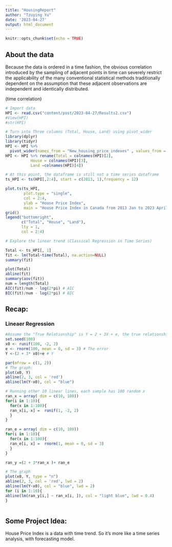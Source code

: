 ```yaml
---
title: "HousingReport"
author: "Tzuying Yu"
date: '2023-04-27'
output: html_document
---
```


```r
knitr::opts_chunk$set(echo = TRUE)
```


## About the data 

Because the data is ordered in a time fashion, the obvious correlation introduced by the sampling of adjacent points in time can severely restrict the applicability of the many conventional statistical methods traditionally dependent on the assumption that these adjacent observations are independent and identically distributed. 

(time correlation)

```r
# Import data 
HPI <- read.csv("content/post/2023-04-27/Results2.csv")
#View(HPI)
#str(HPI)

# Turn into Three columns (Total, House, Land) using pivot_wider
library(dplyr)
library(tidyr)
HPI <- HPI %>% 
  pivot_wider(names_from = "New_housing_price_indexes" , values_from = "VALUE") 
HPI <- HPI %>% rename(Total = colnames(HPI)[2],
           House = colnames(HPI)[3], 
           Land =colnames(HPI)[4])

```



```r
# At this point, the dataframe is still not a time series dataframe
ts_HPI <- ts(HPI[,2:4], start = c(2013, 1),frequency = 12)

plot.ts(ts_HPI, 
        plot.type = "single", 
        col = 2:4, 
        ylab = "House Price Index",
        main = "House Price Index in Canada from 2013 Jan to 2023 April ")
grid()
legend("bottomright",                          
       c("Total", "House", "Land"),
       lty = 1,
       col = 2:4)

```



```r
# Explore the linear trend (Classical Regression in Time Series)

Total <- ts_HPI[, 1]
fit <- lm(Total~time(Total), na.action=NULL)
summary(fit)

plot(Total)
abline(fit)
summary(aov(fit))
num = length(Total)
AIC(fit)/num - log(2*pi) # AIC
BIC(fit)/num - log(2*pi) # BIC
```


## Recap:
### Lineaer Regression
```r
#Assume the "True Relationship" is Y = 2 + 3X + e, the true relationship is probably not linear, there may be other variables that cause variation in Y. In addition, we typically assume that the error term is independent of X.
set.seed(100)
x0 <- runif(100, -2, 2)
e <- rnorm(100, mean = 0, sd = 3) # The error
Y <-(2 + 3* x0)+e # Y

par(mfrow = c(1, 2))
# The graph:
plot(x0, Y)
abline(2, 3, col = 'red')
abline(lm(Y~x0), col = "blue")

# Running other 10 linear lines, each sample has 100 random x 
ran_x = array( dim = c(10, 100))
for(i in 1:10){
  for(x in 1:100){
  ran_x[i, x] =  runif(1, -2, 2)
  }
}

ran_e = array( dim = c(10, 100))
for(i in 1:10){
  for(x in 1:100){
  ran_e[i, x] =  rnorm(1, mean = 0, sd = 3)
  }
}

ran_y =(2 + 3*ran_x )+ ran_e

# The graph 
plot(x0, Y, type = "n")
abline(2, 3, col = 'red', lwd = 2)
abline(lm(Y~x0), col = "blue", lwd = 2)
for (i in 1:10){
abline(lm(ran_y[i,] ~ ran_x[i, ]), col = "light blue", lwd = 0.4)
}



```


## Some Project Idea:

House Price Index is a data with time trend. So it's more like a time series analysis, with forecasting model.






